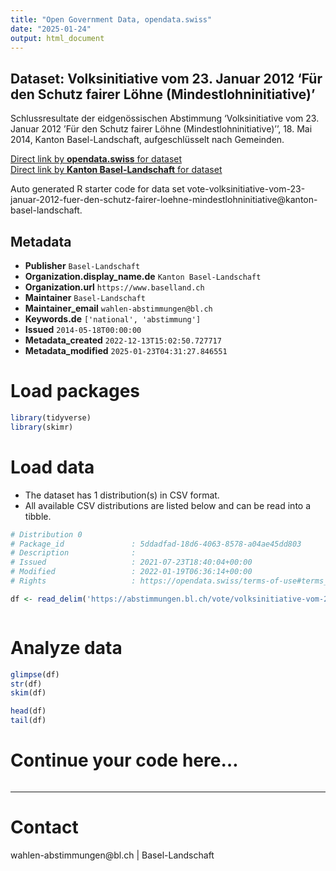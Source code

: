```yaml
---
title: "Open Government Data, opendata.swiss"
date: "2025-01-24"
output: html_document
---
```


## Dataset: Volksinitiative vom 23. Januar 2012 'Für den Schutz fairer Löhne (Mindestlohninitiative)'

Schlussresultate der eidgenössischen Abstimmung 'Volksinitiative vom 23. Januar 2012 'Für den Schutz fairer Löhne (Mindestlohninitiative)'', 18. Mai 2014, Kanton Basel-Landschaft, aufgeschlüsselt nach Gemeinden.

[Direct link by **opendata.swiss** for dataset](https://opendata.swiss/de/dataset/volksinitiative-vom-23-januar-2012-fur-den-schutz-fairer-lohne-mindestlohninitiative)<br>
[Direct link by **Kanton Basel-Landschaft** for dataset](https://abstimmungen.bl.ch/vote/volksinitiative-vom-23-januar-2012-fuer-den-schutz-fairer-loehne-mindestlohninitiative/data)

Auto generated R starter code for data set vote-volksinitiative-vom-23-januar-2012-fuer-den-schutz-fairer-loehne-mindestlohninitiative@kanton-basel-landschaft.

## Metadata

- **Publisher** `Basel-Landschaft`
- **Organization.display_name.de** `Kanton Basel-Landschaft`
- **Organization.url** `https://www.baselland.ch`
- **Maintainer** `Basel-Landschaft`
- **Maintainer_email** `wahlen-abstimmungen@bl.ch`
- **Keywords.de** `['national', 'abstimmung']`
- **Issued** `2014-05-18T00:00:00`
- **Metadata_created** `2022-12-13T15:02:50.727717`
- **Metadata_modified** `2025-01-23T04:31:27.846551`


# Load packages

```r

library(tidyverse)
library(skimr)

```

# Load data

-   The dataset has 1 distribution(s) in CSV format.
-   All available CSV distributions are listed below and can be read into a tibble.

```r

# Distribution 0
# Package_id               : 5ddadfad-18d6-4063-8578-a04ae45dd803
# Description              : 
# Issued                   : 2021-07-23T18:40:04+00:00
# Modified                 : 2022-01-19T06:36:14+00:00
# Rights                   : https://opendata.swiss/terms-of-use#terms_by

df <- read_delim('https://abstimmungen.bl.ch/vote/volksinitiative-vom-23-januar-2012-fuer-den-schutz-fairer-loehne-mindestlohninitiative/data-csv')



```

# Analyze data

```r

glimpse(df)
str(df)
skim(df)

head(df)
tail(df)

```

# Continue your code here...

```r

```

------------------------------------------------------------------------

# Contact

wahlen-abstimmungen@bl.ch | Basel-Landschaft
